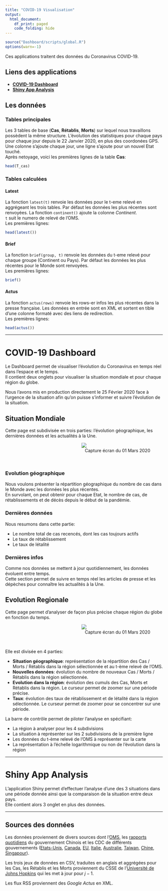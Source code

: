 ```yaml
---
title: "COVID-19 Visualisation"
output:
  html_document:
    df_print: paged
    code_folding: hide
---
```


```r
source("Dashboard/scripts/global.R")
options(warn=-1)
```

Ces applications traitent des données du Coronavirus COVID-19.  

## Liens des applications
- [**COVID-19 Dashboard**](https://lrakotoson.shinyapps.io/Covid-19/)
- [**Shiny App Analysis**]()

## Les données
### Tables principales
Les 3 tables de base (**Cas**, **Rétablis**, **Morts**) sur lequel nous travaillons possèdent la même structure. L'évolution des statistiques pour chaque pays pour chaque jour depuis le 22 Janvier 2020, en plus des coordonées GPS.  
Une colonne s'ajoute chaque jour, une ligne s'ajoute pour un nouvel Etat touché.  
Après netoyage, voici les premières lignes de la table **Cas**:
```r
head(T_cas)
```

### Tables calculées
#### Latest
La fonction `latest(t)` renvoie les données pour le t-eme relevé en aggrégeant les trois tables. Par défaut les données les plus récentes sont renvoyées. La fonction `continent()` ajoute la colonne *Continent*.  
`t` suit le numero de relevé de l'OMS.  
Les premières lignes:
```r
head(latest())
```


#### Brief  
La fonction `brief(group, t)` renvoie les données du t-eme relevé pour chaque groupe (Continent ou Pays). Par défaut les données les plus récentes pour le Monde sont renvoyées.  
Les premières lignes:
```r
brief()
```

#### Actus
La fonction `actus(rows)` renvoie les rows-er infos les plus récentes dans la presse française. Les données en entrée sont en XML et sortent en tible d'une colonne formaté avec des liens de redirection.  
Les premières lignes:
```r
head(actus())
```

<hr>

# COVID-19 Dashboard
Le Dashboard permet de visualiser l'évolution du Coronavirus en temps réel dans l'espace et le temps.  
Il contient deux onglets pour visualiser la situation mondiale et pour chaque région du globe.  

Nous l'avons mis en production directement le 25 Février 2020 face à l'urgence de la situation afin qu'on puisse s'informer et suivre l'évolution de la situation.

## Situation Mondiale
Cette page est subdivisée en trois parties: l'évolution géographique, les dernières données et les actualités à la Une.

<figure align="center">
<img src="assets/SituationMondiale.png">
<figcaption align="right"> Capture écran du 01 Mars 2020 </figcaption>
</figure>
<br>

### Evolution géographique
Nous voulons présenter la répartition géographique du nombre de cas dans le Monde avec les données les plus récentes.  
En survolant, on peut obtenir pour chaque Etat, le nombre de cas, de rétablissements et de décès depuis le début de la pandémie.

### Dernières données
Nous resumons dans cette partie:

- Le nombre total de cas recencés, dont les cas toujours actifs
- Le taux de rétablissement
- Le taux de létalité

### Dernières infos
Comme nos données se mettent à jour quotidiennement, les données évoluent entre temps.  
Cette section permet de suivre en temps réel les articles de presse et les dépèches pour connaître les actualités à la Une.

## Evolution Regionale
Cette page permet d'analyser de façon plus précise chaque région du globe en fonction du temps.

<figure align="center">
<img src="assets/EvolutionRegionale.png">
<figcaption align="right"> Capture écran du 01 Mars 2020 </figcaption>
</figure>
<br>

Elle est divisée en 4 parties:

- **Situation géographique**: représentation de la répartition des Cas / Morts / Rétablis dans la région sélectionnée et au t-ème relevé de l'OMS.
- **Nouvelles données**: évolution du nombre de nouveaux Cas / Morts / Rétablis dans la région sélectionnée.
- **Evolution dans la région**: évolution des cumuls des Cas, Morts et Rétablis dans la région. Le curseur permet de zoomer sur une période précise.
- **Taux**: évolution des taux de rétablissement et de létalité dans la région sélectionnée. Le curseur permet de zoomer pour se concentrer sur une période.

La barre de contrôle permet de piloter l'analyse en spécifiant:

- La région à analyser pour les 4 subdivisions
- La situation à représenter sur les 2 subdivisions de la première ligne
- Les données du t-ème relevé de l'OMS à représenter sur la carte
- La représentation à l'échelle logarithmique ou non de l'évolution dans la région

<hr>

# Shiny App Analysis
L'application Shiny permet d'effectuer l'analyse d'une des 3 situations dans une période donnée ainsi que la comparaison de la situation entre deux pays.  
Elle contient alors 3 onglet en plus des données.

<hr>

## Sources des données
Les données proviennent de divers sources dont l'[OMS](https://www.who.int/emergencies/diseases/novel-coronavirus-2019/situation-reports/), 
les [rapports quotidiens](http://www.nhc.gov.cn/yjb/pzhgli/new_list.shtml) 
du gouvernement Chinois et les CDC de différents gouvernements ([Etats-Unis](https://www.cdc.gov/coronavirus/2019-ncov/index.html), 
[Canada](https://www.canada.ca/en/public-health/services/diseases/coronavirus.html), 
[EU](https://www.ecdc.europa.eu/en/geographical-distribution-2019-ncov-cases), 
[Italie](http://www.salute.gov.it/nuovocoronavirus), 
[Australie](https://www.health.gov.au/news/coronavirus-update-at-a-glance), 
[Taiwan](https://sites.google.com/cdc.gov.tw/2019ncov/taiwan?authuser=0), 
[Chine](http://weekly.chinacdc.cn/news/TrackingtheEpidemic.htm), 
[Singapour](https://www.moh.gov.sg/covid-19)).

Les trois jeux de données en CSV, traduites en anglais et aggrégées pour les Cas, les Rétablis et les Morts proviennent du CSSE de l'[Université de Johns Hopkins](https://systems.jhu.edu/) qui les met à jour pour $j-1$.

Les flux RSS proviennent des *Google Actus* en XML.